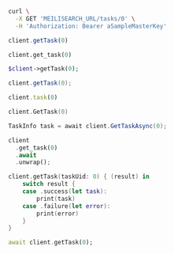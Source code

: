 <CodeGroup>

```bash cURL
curl \
  -X GET 'MEILISEARCH_URL/tasks/0' \
  -H 'Authorization: Bearer aSampleMasterKey'
```


```javascript JS
client.getTask(0)
```


```python Python
client.get_task(0)
```


```php PHP
$client->getTask(0);
```


```java Java
client.getTask(0);
```


```ruby Ruby
client.task(0)
```


```go Go
client.GetTask(0)
```


```csharp C#
TaskInfo task = await client.GetTaskAsync(0);
```


```rust Rust
client
  .get_task(0)
  .await
  .unwrap();
```


```swift Swift
client.getTask(taskUid: 0) { (result) in
    switch result {
    case .success(let task):
        print(task)
    case .failure(let error):
        print(error)
    }
}
```


```dart Dart
await client.getTask(0);
```

</CodeGroup>